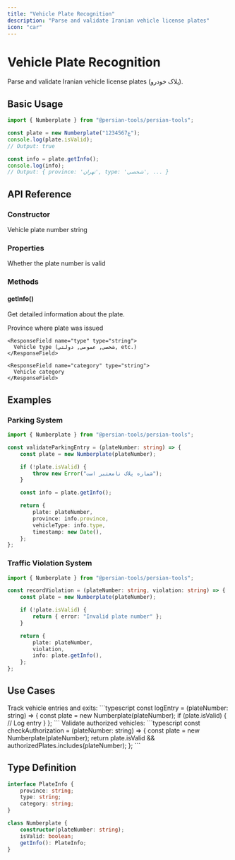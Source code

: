 ```yaml
---
title: "Vehicle Plate Recognition"
description: "Parse and validate Iranian vehicle license plates"
icon: "car"
---
```


# Vehicle Plate Recognition

Parse and validate Iranian vehicle license plates (پلاک خودرو).

## Basic Usage

```typescript
import { Numberplate } from "@persian-tools/persian-tools";

const plate = new Numberplate("12ع34567");
console.log(plate.isValid);
// Output: true

const info = plate.getInfo();
console.log(info);
// Output: { province: 'تهران', type: 'شخصی', ... }
```

## API Reference

### Constructor

<ParamField path="plateNumber" type="string" required>
	Vehicle plate number string
</ParamField>

### Properties

<ResponseField name="isValid" type="boolean">
	Whether the plate number is valid
</ResponseField>

### Methods

#### getInfo()

Get detailed information about the plate.

<ResponseField name="result" type="object">
  <Expandable title="properties">
    <ResponseField name="province" type="string">
      Province where plate was issued
    </ResponseField>

    <ResponseField name="type" type="string">
      Vehicle type (شخصی, عمومی, دولتی, etc.)
    </ResponseField>

    <ResponseField name="category" type="string">
      Vehicle category
    </ResponseField>

  </Expandable>
</ResponseField>

## Examples

### Parking System

```typescript
import { Numberplate } from "@persian-tools/persian-tools";

const validateParkingEntry = (plateNumber: string) => {
	const plate = new Numberplate(plateNumber);

	if (!plate.isValid) {
		throw new Error("شماره پلاک نامعتبر است");
	}

	const info = plate.getInfo();

	return {
		plate: plateNumber,
		province: info.province,
		vehicleType: info.type,
		timestamp: new Date(),
	};
};
```

### Traffic Violation System

```typescript
import { Numberplate } from "@persian-tools/persian-tools";

const recordViolation = (plateNumber: string, violation: string) => {
	const plate = new Numberplate(plateNumber);

	if (!plate.isValid) {
		return { error: "Invalid plate number" };
	}

	return {
		plate: plateNumber,
		violation,
		info: plate.getInfo(),
	};
};
```

## Use Cases

<AccordionGroup>
  <Accordion title="Parking Management" icon="square-parking">
    Track vehicle entries and exits:
    ```typescript
    const logEntry = (plateNumber: string) => {
      const plate = new Numberplate(plateNumber);
      if (plate.isValid) {
        // Log entry
      }
    };
    ```
  </Accordion>

  <Accordion title="Access Control" icon="shield">
    Validate authorized vehicles:
    ```typescript
    const checkAuthorization = (plateNumber: string) => {
      const plate = new Numberplate(plateNumber);
      return plate.isValid && authorizedPlates.includes(plateNumber);
    };
    ```
  </Accordion>
</AccordionGroup>

## Type Definition

```typescript
interface PlateInfo {
	province: string;
	type: string;
	category: string;
}

class Numberplate {
	constructor(plateNumber: string);
	isValid: boolean;
	getInfo(): PlateInfo;
}
```

